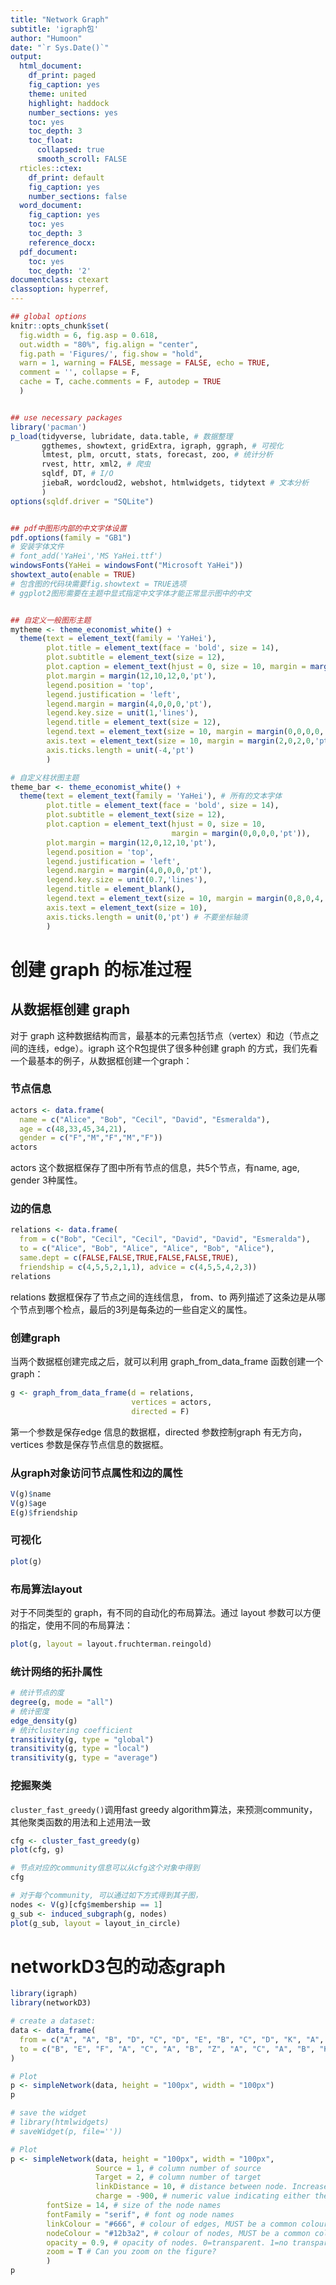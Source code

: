 ```yaml
---
title: "Network Graph"
subtitle: 'igraph包'
author: "Humoon"
date: "`r Sys.Date()`"
output:
  html_document:
    df_print: paged
    fig_caption: yes
    theme: united
    highlight: haddock
    number_sections: yes
    toc: yes
    toc_depth: 3
    toc_float:
      collapsed: true
      smooth_scroll: FALSE
  rticles::ctex:
    df_print: default
    fig_caption: yes
    number_sections: false
  word_document:
    fig_caption: yes
    toc: yes
    toc_depth: 3
    reference_docx: 
  pdf_document:
    toc: yes
    toc_depth: '2'
documentclass: ctexart
classoption: hyperref,
---
```



```r

## global options
knitr::opts_chunk$set(
  fig.width = 6, fig.asp = 0.618,
  out.width = "80%", fig.align = "center",
  fig.path = 'Figures/', fig.show = "hold",
  warn = 1, warning = FALSE, message = FALSE, echo = TRUE, 
  comment = '', collapse = F, 
  cache = T, cache.comments = F, autodep = TRUE
  )


## use necessary packages
library('pacman')
p_load(tidyverse, lubridate, data.table, # 数据整理
       ggthemes, showtext, gridExtra, igraph, ggraph, # 可视化
       lmtest, plm, orcutt, stats, forecast, zoo, # 统计分析  
       rvest, httr, xml2, # 爬虫
       sqldf, DT, # I/O
       jiebaR, wordcloud2, webshot, htmlwidgets, tidytext # 文本分析
       )
options(sqldf.driver = "SQLite") 


## pdf中图形内部的中文字体设置
pdf.options(family = "GB1")
# 安装字体文件
# font_add('YaHei','MS YaHei.ttf')
windowsFonts(YaHei = windowsFont("Microsoft YaHei"))
showtext_auto(enable = TRUE)
# 包含图的代码块需要fig.showtext = TRUE选项
# ggplot2图形需要在主题中显式指定中文字体才能正常显示图中的中文


## 自定义一般图形主题
mytheme <- theme_economist_white() +
  theme(text = element_text(family = 'YaHei'),
        plot.title = element_text(face = 'bold', size = 14), 
        plot.subtitle = element_text(size = 12),
        plot.caption = element_text(hjust = 0, size = 10, margin = margin(2,0,0,0,'pt')),
        plot.margin = margin(12,10,12,0,'pt'),
        legend.position = 'top',
        legend.justification = 'left',
        legend.margin = margin(4,0,0,0,'pt'),
        legend.key.size = unit(1,'lines'),
        legend.title = element_text(size = 12),
        legend.text = element_text(size = 10, margin = margin(0,0,0,0,'pt')),
        axis.text = element_text(size = 10, margin = margin(2,0,2,0,'pt')),
        axis.ticks.length = unit(-4,'pt')
        )

# 自定义柱状图主题
theme_bar <- theme_economist_white() +
  theme(text = element_text(family = 'YaHei'), # 所有的文本字体
        plot.title = element_text(face = 'bold', size = 14), 
        plot.subtitle = element_text(size = 12),
        plot.caption = element_text(hjust = 0, size = 10,
                                    margin = margin(0,0,0,0,'pt')),
        plot.margin = margin(12,0,12,10,'pt'),
        legend.position = 'top',
        legend.justification = 'left',
        legend.margin = margin(4,0,0,0,'pt'),
        legend.key.size = unit(0.7,'lines'),
        legend.title = element_blank(),
        legend.text = element_text(size = 10, margin = margin(0,8,0,4,'pt')),
        axis.text = element_text(size = 10),
        axis.ticks.length = unit(0,'pt') # 不要坐标轴须
        )
```


# 创建 graph 的标准过程

## 从数据框创建 graph

对于 graph 这种数据结构而言，最基本的元素包括节点（vertex）和边（节点之间的连线，edge）。igraph 这个R包提供了很多种创建 graph 的方式，我们先看一个最基本的例子，从数据框创建一个graph：

### 节点信息
```r
actors <- data.frame(
  name = c("Alice", "Bob", "Cecil", "David", "Esmeralda"), 
  age = c(48,33,45,34,21), 
  gender = c("F","M","F","M","F"))
actors
```
actors 这个数据框保存了图中所有节点的信息，共5个节点，有name, age, gender 3种属性。

### 边的信息
```r
relations <- data.frame(
  from = c("Bob", "Cecil", "Cecil", "David", "David", "Esmeralda"), 
  to = c("Alice", "Bob", "Alice", "Alice", "Bob", "Alice"), 
  same.dept = c(FALSE,FALSE,TRUE,FALSE,FALSE,TRUE), 
  friendship = c(4,5,5,2,1,1), advice = c(4,5,5,4,2,3))
relations
```
relations 数据框保存了节点之间的连线信息， from、to 两列描述了这条边是从哪个节点到哪个检点，最后的3列是每条边的一些自定义的属性。

### 创建graph

当两个数据框创建完成之后，就可以利用 graph_from_data_frame 函数创建一个graph：

```r
g <- graph_from_data_frame(d = relations, 
                           vertices = actors, 
                           directed = F)
```
第一个参数是保存edge 信息的数据框，directed 参数控制graph 有无方向，vertices 参数是保存节点信息的数据框。

### 从graph对象访问节点属性和边的属性
```r
V(g)$name
V(g)$age
E(g)$friendship
```

### 可视化
```r
plot(g)
```

### 布局算法layout

对于不同类型的 graph，有不同的自动化的布局算法。通过 layout 参数可以方便的指定，使用不同的布局算法：
```r
plot(g, layout = layout.fruchterman.reingold)
```

### 统计网络的拓扑属性
```r
# 统计节点的度
degree(g, mode = "all")
# 统计密度
edge_density(g)
# 统计clustering coefficient
transitivity(g, type = "global")
transitivity(g, type = "local")
transitivity(g, type = "average")
```

### 挖掘聚类

`cluster_fast_greedy()`调用fast greedy algorithm算法，来预测community，其他聚类函数的用法和上述用法一致
```r
cfg <- cluster_fast_greedy(g)
plot(cfg, g)

# 节点对应的community信息可以从cfg这个对象中得到
cfg

# 对于每个community, 可以通过如下方式得到其子图，
nodes <- V(g)[cfg$membership == 1]
g_sub <- induced_subgraph(g, nodes)
plot(g_sub, layout = layout_in_circle)
```


# networkD3包的动态graph

```r
library(igraph)
library(networkD3)

# create a dataset:
data <- data_frame(
  from = c("A", "A", "B", "D", "C", "D", "E", "B", "C", "D", "K", "A", "M"),
  to = c("B", "E", "F", "A", "C", "A", "B", "Z", "A", "C", "A", "B", "K")
)

# Plot
p <- simpleNetwork(data, height = "100px", width = "100px")
p

# save the widget
# library(htmlwidgets)
# saveWidget(p, file=''))

# Plot
p <- simpleNetwork(data, height = "100px", width = "100px", 
                   Source = 1, # column number of source
                   Target = 2, # column number of target
                   linkDistance = 10, # distance between node. Increase this value to have more space between nodes
                   charge = -900, # numeric value indicating either the strength of the node repulsion (negative value) or attraction (positive value)
        fontSize = 14, # size of the node names
        fontFamily = "serif", # font og node names
        linkColour = "#666", # colour of edges, MUST be a common colour for the whole graph
        nodeColour = "#12b3a2", # colour of nodes, MUST be a common colour for the whole graph
        opacity = 0.9, # opacity of nodes. 0=transparent. 1=no transparency
        zoom = T # Can you zoom on the figure?
        )
p
```

